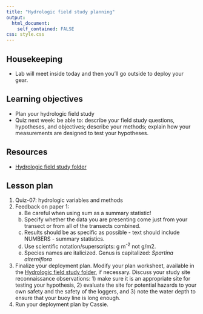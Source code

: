 ```yaml
---
title: "Hydrologic field study planning"
output: 
  html_document:
    self_contained: FALSE
css: style.css
---
```

## Housekeeping

* Lab will meet inside today and then you'll go outside to deploy your gear.

## Learning objectives

* Plan your hydrologic field study
* Quiz next week: be able to: describe your field study questions, hypotheses, and objectives; describe your methods; explain how your measurements are designed to test your hypotheses.

## Resources

* [Hydrologic field study folder](https://drive.google.com/drive/u/0/folders/1lAaWzYoXvyzf02Omr3Z3Fm1-GAfI7BnQ)

## Lesson plan

1. Quiz-07: hydrologic variables and methods
1. Feedback on paper 1: 
    a. Be careful when using sum as a summary statistic!
    b. Specify whether the data you are presenting come just from your transect or from all of the transects combined.
    c. Results should be as specific as possible - text should include NUMBERS - summary statistics.
    d. Use scientific notation/superscripts: g m^-2^ not g/m2.
    e. Species names are italicized. Genus is capitalized: *Spartina alterniflora*
1. Finalize your deployment plan. Modify your plan worksheet, available in the [Hydrologic field study folder](https://drive.google.com/drive/u/0/folders/1lAaWzYoXvyzf02Omr3Z3Fm1-GAfI7BnQ), if necessary. Discuss your study site reconnaissance observations: 1) make sure it is an appropriate site for testing your hypothesis, 2) evaluate the site for potential hazards to your own safety and the safety of the loggers, and 3) note the water depth to ensure that your buoy line is long enough.
1. Run your deployment plan by Cassie.
